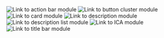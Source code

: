 

<Row>

<Column>
  <LinkTo
    className="storybook__link--image"
    kind="patterns-unstable-layout-modules-actionbarmodule"
    story="default"
  >
    <img alt="Link to action bar module" src={actionBarModule} />
  </LinkTo>
</Column>

<Column>
  <LinkTo
    className="storybook__link--image"
    kind="patterns-unstable-layout-modules-buttonclustermodule"
    story="default"
  >
    <img alt="Link to button cluster module" src={buttonClusterModule} />
  </LinkTo>
</Column>

<Column>
  <LinkTo
    className="storybook__link--image"
    kind="patterns-unstable-layout-modules-cardmodule"
    story="default"
  >
    <img alt="Link to card module" src={cardModule} />
  </LinkTo>
</Column>

</Row>

<Row>
    <Column>
    <LinkTo className="storybook__link--image" href="patterns-iconbuttonbar" rel="noopener noreferrer" target="_blank">
      <img alt="Link to description module" src={descriptionModule} />
    </LinkTo>
  </Column>

<Column>
  <LinkTo
    className="storybook__link--image"
    href="https://app.slack.com/client/T1V6D3RT7/CRV39QKP0"
    rel="noopener noreferrer"
    target="_blank"
  >
    <img alt="Link to description list module" src={descriptionListModule} />
  </LinkTo>
</Column>

<Column>
  <LinkTo
    className="storybook__link--image"
    href="https://app.slack.com/client/T1V6D3RT7/CRV39QKP0"
    rel="noopener noreferrer"
    target="_blank"
  >
    <img alt="Link to ICA module" src={icaModule} />
  </LinkTo>
</Column>

</Row>

<Row>
  <Column>
    <LinkTo
      className="storybook__link--image"
      href="https://app.slack.com/client/T1V6D3RT7/CRV39QKP0"
      rel="noopener noreferrer"
      target="_blank"
    >
      <img alt="Link to title bar module" src={titleBarModule} />
    </LinkTo>
  </Column>

  <Column></Column>
  <Column></Column>
</Row>
